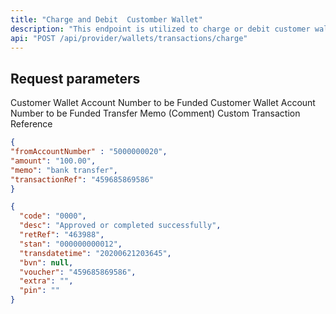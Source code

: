 ```yaml
---
title: "Charge and Debit  Customber Wallet"
description: "This endpoint is utilized to charge or debit customer wallet for funds."
api: "POST /api/provider/wallets/transactions/charge"
---
```


## Request parameters
<ParamField body="toAccountNumber" type="number" required>
  Customer Wallet Account Number to be Funded
</ParamField>

<ParamField body="amount" type="number" required>
  Customer Wallet Account Number to be Funded
</ParamField>

<ParamField body="memo" type="string" required>
  Transfer Memo (Comment)
</ParamField>

<ParamField body="transactionRef" type="string" required>
  Custom Transaction Reference
</ParamField>

<RequestExample>

```json Request
{
"fromAccountNumber" : "5000000020",
"amount": "100.00",
"memo": "bank transfer",
"transactionRef": "459685869586"
}

```

</RequestExample>

<ResponseExample>

```json Response
{
  "code": "0000",
  "desc": "Approved or completed successfully",
  "retRef": "463988",
  "stan": "000000000012",
  "transdatetime": "20200621203645",
  "bvn": null,
  "voucher": "459685869586",
  "extra": "",
  "pin": ""
}
```

</ResponseExample>
